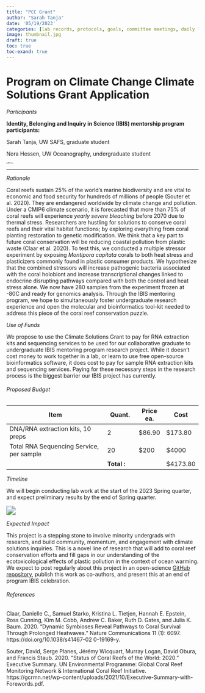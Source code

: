 ```yaml
---
title: "PCC Grant"
author: "Sarah Tanja"
date: '05/19/2023'
categories: [lab records, protocols, goals, committee meetings, daily log]
image: thumbnail.jpg
draft: true
toc: true
toc-exand: true
---
```


# Program on Climate Change Climate Solutions Grant Application

*Participants*

**Identity, Belonging and Inquiry in Science (IBIS) mentorship program participants:**

Sarah Tanja, UW SAFS, graduate student

Nora Hessen, UW Oceanography, undergraduate student

<img src="C:\Users\ssdon\OneDrive\Documents\ibis\images\IBIS_final_BlackOutline.png" alt="IBIS-logo" style="zoom:24%;" />

------



 *Rationale*

Coral reefs sustain 25% of the world’s marine biodiversity and are vital to economic and food security for hundreds of millions of people (Souter et al. 2020). They are endangered worldwide by climate change and pollution. Under a CMIP6 climate scenario, it is forecasted that more than 75% of coral reefs will experience *yearly severe bleaching* before 2070 due to thermal stress. Researchers are hustling for solutions to conserve coral reefs and their vital habitat functions; by exploring everything from coral planting restoration to genetic modification. We think that a key part to future coral conservation will be reducing coastal pollution from plastic waste (Claar et al. 2020). To test this, we conducted a multiple stressor experiment by exposing *Montipora capitata* corals to both heat stress and plasticizers commonly found in plastic consumer products. We hypothesize that the combined stressors will increase pathogenic bacteria associated with the coral holobiont and increase transcriptional changes linked to endocrine disrupting pathways compared with both the control and heat stress alone. We now have 280 samples from the experiment frozen at -80C and ready for genomics analysis. Through the IBIS mentoring program, we hope to simultaneously foster undergraduate research experience and open the molecular and bioinformatics tool-kit needed to address this piece of the coral reef conservation puzzle. 

*Use of Funds*

 We propose to use the Climate Solutions Grant to pay for RNA extraction kits and sequencing services to be used for our collaborative graduate to undergraduate IBIS mentoring program research project. While it doesn't cost money to work together in a lab, or learn to use free open-source bioinformatics software, it does cost to pay for sample RNA extraction kits and sequencing services. Paying for these necessary steps in the research process is the biggest barrier our IBIS project has currently. 

###### Proposed Budget

| Item                                     | Quant.       | Price ea. | Cost     |
| ---------------------------------------- | ------------ | --------- | -------- |
| DNA/RNA extraction kits, 10 preps        | 2            | $86.90    | $173.80  |
| Total RNA Sequencing Service, per sample | 20           | $200      | $4000    |
|                                          | **Total : ** |           | $4173.80 |

*Timeline*

We will begin conducting lab work at the start of the 2023 Spring quarter, and expect preliminary results by the end of Spring quarter. 

<img src="C:\Users\ssdon\OneDrive\Documents\ibis\images\pcc-timeline.png" style="zoom:150%;" />

*Expected Impact*

This project is a stepping stone to involve minority undergrads with research, and build community, momentum, and engagement with climate solutions inquiries. This is a novel line of research that will add to coral reef conservation efforts and fill gaps in our understanding of the ecotoxicological effects of plastic pollution in the context of ocean warming. We expect to post regularly about this project in an open-science [GitHub repository](https://github.com/norahess/ibis), publish this work as co-authors, and present this at an end of program IBIS celebration. 

###### References

Claar, Danielle C., Samuel Starko, Kristina L. Tietjen, Hannah E. Epstein, Ross Cunning, Kim M. Cobb, Andrew 	C. Baker, Ruth D. Gates, and Julia K. Baum. 2020. “Dynamic Symbioses Reveal Pathways to Coral Survival 	Through Prolonged Heatwaves.” Nature Communications 11 (1): 6097. https://doi.org/10.1038/s41467-02	0-19169-y.

Souter, David, Serge Planes, Jérémy Wicquart, Murray Logan, David Obura, and Francis Staub. 2020. “Status 	of Coral Reefs of the World: 2020.” Executive Summary. UN Environmental Programme: Global Coral Reef 	Monitoring Network & International Coral Reef Initiative.
	https://gcrmn.net/wp-content/uploads/2021/10/Executive-Summary-with-Forewords.pdf.